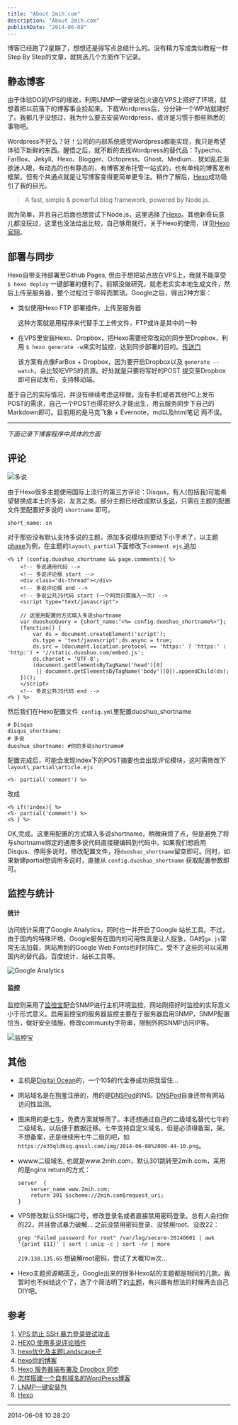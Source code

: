 ```yaml
---
title: "About 2mih.com"
description: "About 2mih.com"
publishDate: "2014-06-08"
---
```



博客已经跑了2星期了，想想还是得写点总结什么的。没有精力写成类似教程一样Step By Step的文章，就挑选几个方面作下记录。

## 静态博客

由于体验DO的VPS的缘故，利用LNMP一键安装包火速在VPS上搭好了环境，就想着把以前落下的博客事业捡起来。下载Wordpress后，分分钟一个WP站就建好了。我都几乎没想过，我为什么要去安装Wordpress，或许是习惯于那些熟悉的事物吧。

Wordpress不好么？好！公司的内部系统感觉Wordpress都能实现，我只是希望体验下新鲜的东西。醒悟之后，就不断的去找Wordpress的替代品：Typecho、FarBox、Jekyll、Hexo、Blogger、Octopress、Ghost、Medium... 犹如乱花渐欲迷人眼，有动态的也有静态的，有博客发布托管一站式的，也有单纯的博客发布框架。但有个共通点就是让写博客变得更简单更专注。稍作了解后，[Hexo][1]成功吸引了我的目光。

> A fast, simple & powerful blog framework, powered by Node.js.

因为简单，并且自己后面也想尝试下Node.js，这里选择了[Hexo][1]。其他新奇玩意儿都没玩过，这里也没法给出比较，自己够用就行。关于Hexo的使用，详见[Hexo官网][1]。

## 部署与同步

Hexo自带支持部署至Github Pages, 但由于想把站点放在VPS上，我就不能享受 `$ hexo deploy` 一键部署的便利了。前期没做研究，就老老实实本地生成文件，然后上传至服务器，整个过程过于零碎而繁琐。Google之后，得出2种方案：

- 类似使用Hexo FTP 部署插件，上传至服务器

  这种方案就是用程序来代替手工上传文件，FTP或许是其中的一种

- 在VPS里安装Hexo、Dropbox，把Hexo需要经常改动的同步至Dropbox，利用 `$ hexo generate -w`来实时监控，达到同步部署的目的。[传送门][2]

  该方案有点像FarBox + Dropbox，因为要开启Dropbox以及 `generate --watch`，会比较吃VPS的资源。好处就是只要将写好的POST 提交至Dropbox即可自动发布，支持移动端。

基于自己的实际情况，并没有继续考虑这样做。没有手机或者其他PC上发布POST的需求，自己一个POST也得花好久才能出生，用云服务同步下自己的Markdown即可。目前用的是马克飞象 + Evernote，md以及html笔记 两不误。

---

_下面记录下博客程序中具体的方面_

## 评论

<Image src="/images/ff80808142c5ed7f0142c6bb08cc12fe.png" alt="多说" width={772} height={250} />

由于Hexo很多主题使用国际上流行的第三方评论：Disqus，有人(包括我)可能希望替换成本土的多说、友言之类。部分主题已经改成默认[多说][10]，只需在主题的配置文件里配置好多说的 `shortname` 即可。

    short_name: sn

对于那些没有默认支持多说的主题，添加多说模块则要动下小手术了，以主题[phase][3]为例，在主题的`layout\_partial`下面修改下`comment.ejs`,追加

```
<% if (config.duoshuo_shortname && page.comments){ %>
    <!-- 多说通用代码 -->
    <!-- 多说评论框 start -->
	<div class="ds-thread"></div>
    <!-- 多说评论框 end -->
    <!-- 多说公共JS代码 start (一个网页只需插入一次) -->
    <script type="text/javascript">

    // 这里用配置的方式填入多说shortname
    var duoshuoQuery = {short_name:"<%= config.duoshuo_shortname%>"};
	(function() {
		var ds = document.createElement('script');
		ds.type = 'text/javascript';ds.async = true;
		ds.src = (document.location.protocol == 'https:' ? 'https:' : 'http:') + '//static.duoshuo.com/embed.js';
		ds.charset = 'UTF-8';
		(document.getElementsByTagName('head')[0]
		 || document.getElementsByTagName('body')[0]).appendChild(ds);
	})();
	</script>
    <!-- 多说公共JS代码 end -->
<% } %>
```

然后我们在Hexo配置文件`_config.yml`里配置duoshuo_shortname

```
# Disqus
disqus_shortname:
# 多说
duoshuo_shortname: #你的多说shortname#
```

配置完成后，可能会发现Index下的POST摘要也会出现评论模块，这时需修改下`layout\_partial\article.ejs`

```
<%- partial('comment') %>
```

改成

```
<% if(!index){ %>
<%- partial('comment') %>
<% } %>
```

OK,完成。这里用配置的方式填入多说shortname，稍微麻烦了点，但是避免了将与shortname绑定的通用多说代码直接硬编码到代码中。如果我们想启用Disqus、停用多说时，修改配置文件，将`duoshuo_shortname`留空即可。同时，如果新建partial想调用多说时，直接从 `config.duoshuo_shortname` 获取配置参数即可。

## 监控与统计

#### 统计

访问统计采用了Google Analytics，同时也一并开启了Google 站长工具。不过，由于国内的特殊环境，Google服务在国内的可用性真是让人捉急，GA的`ga.js`常常无法加载，网站用到的Google Web Fonts也时时阵亡。受不了这些的可以采用国内的替代品，百度统计、站长工具等。

<Image src="/images/Google-Analytics-Long.png" width={1397} height={412} alt="Google Analytics" />

#### 监控

监控则采用了[监控宝][11]配合SNMP进行主机环境监控，网站刚搭好时监控的实际意义小于形式意义。启用监控宝的服务器监控主要在于服务器启用SNMP，SNMP配置恰当，做好安全措施，修改community字符串，限制外网SNMP访问IP等。

<Image src="/images/2014-06-08_09-44-10.png" width={1605} height={357} alt="监控宝" />

## 其他

- 主机是[Digital Ocean][7]的，一个10$的代金券成功把我留住...

- 网站域名是在[狗爹][8]注册的，用的是[DNSPod][9]的NS。[DNSPod][9]自身还带有网站访问性监测。

- 图床用的是[七牛][12]，免费方案就够用了。本还想通过自己的二级域名替代七牛的二级域名，以后便于数据迁移。七牛支持自定义域名，但是必须得备案，哭。不想备案，还是继续用七牛二级的吧，如`https://o35qld6sq.qnssl.com/img/2014-06-08%2009-44-10.png`。

- wwww二级域名, 也就是www.2mih.com，默认301跳转至2mih.com，采用的是nginx return的方式：

  ```
  server  {
      server_name www.2mih.com;
      return 301 $scheme://2mih.com$request_uri;
  }
  ```

- VPS修改默认SSH端口号，修改登录名或者直接禁用密码登录。总有人会扫你的22，并且尝试暴力破解...
  之前没禁用密码登录、没禁用root、没改22：

  ```
  grep "Failed password for root" /var/log/secure-20140601 | awk '{print $11}' | sort | uniq -c | sort -nr | more
  ```

  `219.138.135.65` 想破解root密码，尝试了大概10w次...

- Hexo主题资源略匮乏，Google出来的很多Hexo站的主题都是相同的几款。我暂时也不纠结这个了，选了个简洁明了的[主题][18]，有兴趣有想法的时候再去自己DIY吧。

## 参考

1. [VPS 防止 SSH 暴力登录尝试攻击][12]
2. [HEXO 使用多说评论插件][13]
3. [hexo优化及主题Landscape-F][14]
4. [hexo你的博客][15]
5. [Hexo 服务器端布署及 Dropbox 同步][2]
6. [怎样搭建一个自有域名的WordPress博客][16]
7. [LNMP一键安装包][17]
8. [Hexo][1]

---

2014-06-08 10:28:20

[1]: http://hexo.io "Hexo"
[2]: http://lucifr.com/2013/06/02/hexo-on-cloud-with-dropbox-and-vps/ "Hexo 服务器端布署及 Dropbox 同步"
[3]: https://github.com/hexojs/hexo-theme-phase "Phase"
[4]: https://o35qld6sq.qnssl.com/img/Google-Analytics-Long.png "Google Analytics"
[5]: https://o35qld6sq.qnssl.com/img/2014-06-08%2009-44-10.png "监控宝"
[6]: https://o35qld6sq.qnssl.com/img/ff80808142c5ed7f0142c6bb08cc12fe.png "多说"
[7]: https://www.digitalocean.com/?refcode=9caf65aedbc6 "Digital Ocean"
[8]: http://www.godaddy.com/ "GoDaddy"
[9]: https://www.dnspod.cn/ "DNSPod"
[10]: http://duoshuo.com/ "多说"
[11]: http://www.jiankongbao.com/ "监控宝"
[12]: http://www.lovelucy.info/vps-anti-ssh-login-attempts-attack.html "VPS 防止 SSH 暴力登录尝试攻击"
[13]: http://axb.me/hexo-duoshuo.html "HEXO 使用多说评论插件"
[14]: http://howiefh.github.io/2014/04/20/hexo-optimize-and-my-theme-landscape-f/ "hexo优化及主题Landscape-F"
[15]: http://ibruce.info/2013/11/22/hexo-your-blog/ "hexo你的博客"
[16]: http://www.zhihu.com/question/19594033?group_id=121391355 "怎样搭建一个自有域名的WordPress博客"
[17]: http://lnmp.org/ "LNMP一键安装包"
[18]: https://github.com/tommy351/hexo/wiki/Themes "Hexo Themes"
